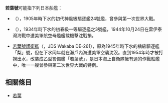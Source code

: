 '''若葉號'''可能指下列日本船艦：
* {{link-ja|若葉號驅逐艦 (初代神風級)|若葉 (初代神風型駆逐艦)}}（{{lang-ja|若葉}}），1905年時下水的初代神風級驅逐艦24號艦，曾參與第一次世界大戰。
* {{link-ja|若葉號驅逐艦 (初春級)|若葉 (初春型駆逐艦)}}（{{lang-ja|若葉}}），1934年時下水的初春級一等驅逐艦之3號艦，1944年10月24日在雷伊泰灣海戰中遭美軍航空母艦艦載機擊沈戰損。
* [[若葉號護衛艦|若葉號護衛艦]]（{{lang-ja|わかば}}，JDS Wakaba DE-261），原為1945年時下水的橘級驅逐艦「梨」號，但在下水同年就在瀨戶內海遭美軍空襲沈沒。直到1954年時才被打撈出水，改裝成乙型警備艦「若葉號」，是日本海上自衛隊擁有過的作戰船艦中，唯一一艘曾參與第二次世界大戰的特例。

==相關條目==
* [[若葉|若葉]]

{{disambig|cat=三字消歧義}}